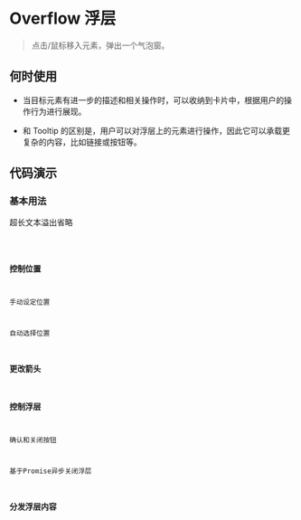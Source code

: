 # Overflow 浮层

> 点击/鼠标移入元素，弹出一个气泡窗。

## 何时使用

* 当目标元素有进一步的描述和相关操作时，可以收纳到卡片中，根据用户的操作行为进行展现。

* 和 Tooltip 的区别是，用户可以对浮层上的元素进行操作，因此它可以承载更复杂的内容，比如链接或按钮等。

## 代码演示

### 基本用法

超长文本溢出省略

<code src='@/examples/overflow/basic' />

### 控制位置

手动设定位置

自动选择位置

### 更改箭头

### 控制浮层

确认和关闭按钮

基于Promise异步关闭浮层

### 分发浮层内容